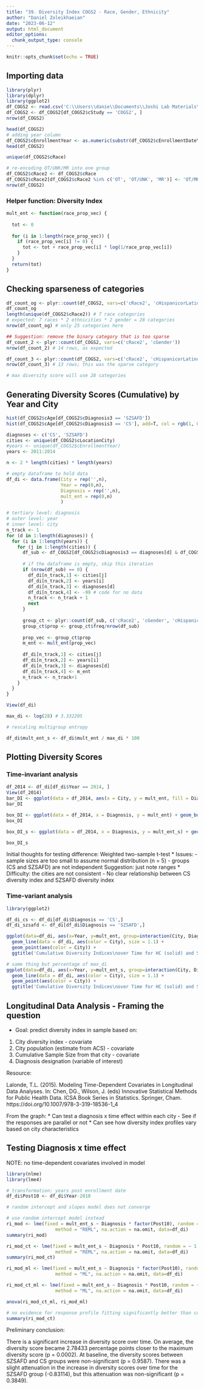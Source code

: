 ```yaml
---
title: "39. Diversity Index COGS2 - Race, Gender, Ethnicity"
author: "Daniel Zoleikhaeian"
date: "2023-06-12"
output: html_document
editor_options: 
  chunk_output_type: console
---
```


```r
knitr::opts_chunk$set(echo = TRUE)
```

## Importing data
```r
library(plyr)
library(dplyr)
library(ggplot2)
df_COGS2 <- read.csv('C:\\Users\\danie\\Documents\\Joshi Lab Materials\\3 Studies Dataset\\Dataset Merge\\bgc_merge_cDiag123_060723.csv')
df_COGS2 <- df_COGS2[df_COGS2$cStudy == 'COGS2', ]
nrow(df_COGS2)

head(df_COGS2)
# adding year column
df_COGS2$cEnrollmentYear <- as.numeric(substr(df_COGS2$cEnrollmentDateYear, 1,4))
head(df_COGS2)

unique(df_COGS2$cRace)

# re-encoding OT/UNK/MR into one group
df_COGS2$cRace2 <- df_COGS2$cRace
df_COGS2$cRace2[df_COGS2$cRace2 %in% c('OT', 'OT/UNK', 'MR')] <- 'OT/MR'
nrow(df_COGS2)
```

### Helper function: Diversity Index
```r
mult_ent <- function(race_prop_vec) {
  
  tot <- 0
  
  for (i in 1:length(race_prop_vec)) {
    if (race_prop_vec[i] != 0) {
      tot <- tot + race_prop_vec[i] * log(1/race_prop_vec[i])
    }
  }
  return(tot)
}
```

## Checking sparseness of categories
```r

df_count_og <- plyr::count(df_COGS2, vars=c('cRace2', 'cHispanicorLatino', 'cGender'))
df_count_og
length(unique(df_COGS2$cRace2)) # 7 race categories
# expected: 7 races * 2 ethnicities * 2 gender = 28 categories
nrow(df_count_og) # only 25 categories here

## Suggestion: remove the binary category that is too sparse
df_count_2 <- plyr::count(df_COGS2, vars=c('cRace2', 'cGender'))
nrow(df_count_2) # 14 rows, as expected

df_count_3 <- plyr::count(df_COGS2, vars=c('cRace2', 'cHispanicorLatino'))
nrow(df_count_3) # 13 rows; this was the sparse category

# max diversity score will use 28 categories
```

## Generating Diversity Scores (Cumulative) by Year and City
```r
hist(df_COGS2$cAge[df_COGS2$cDiagnosis3 == 'SZSAFD'])
hist(df_COGS2$cAge[df_COGS2$cDiagnosis3 == 'CS'], add=T, col = rgb(1, 0, 0, alpha = 0.5))

diagnoses <- c('CS', 'SZSAFD')
cities <- unique(df_COGS2$cLocationCity)
#years <- unique(df_COGS2$cEnrollmentYear)
years <- 2011:2014

n <- 2 * length(cities) * length(years)

# empty dataframe to hold data
df_di <- data.frame(City = rep('',n),
                    Year = rep(0,n),
                    Diagnosis = rep('',n),
                    mult_ent = rep(0,n)
                    )

# tertiary level: diagnosis
# outer level: year
# inner level: city
n_track <- 1
for (d in 1:length(diagnoses)) {
  for (i in 1:length(years)) {
    for (j in 1:length(cities)) {
      df_sub <- df_COGS2[df_COGS2$cDiagnosis3 == diagnoses[d] & df_COGS2$cLocationCity == cities[j] & df_COGS2$cEnrollmentYear <= years[i],]
      
      # if the dataframe is empty, skip this iteration
      if (nrow(df_sub) == 0) {
        df_di[n_track,1] <- cities[j]
        df_di[n_track,2] <- years[i]
        df_di[n_track,3] <- diagnoses[d]
        df_di[n_track,4] <- -99 # code for no data
        n_track <- n_track + 1
        next
      }
      
      group_ct <- plyr::count(df_sub, c('cRace2', 'cGender', 'cHispanicorLatino'))
      group_ct$prop <- group_ct$freq/nrow(df_sub)
      
      prop_vec <- group_ct$prop
      m_ent <- mult_ent(prop_vec)
      
      df_di[n_track,1] <- cities[j]
      df_di[n_track,2] <- years[i]
      df_di[n_track,3] <- diagnoses[d]
      df_di[n_track,4] <- m_ent
      n_track <- n_track+1
    }
  }
}

View(df_di)

max_di <- log(28) # 3.332205

# rescaling multigroup entropy

df_di$mult_ent_s <- df_di$mult_ent / max_di * 100
```

## Plotting Diversity Scores

### Time-invariant analysis
```r
df_2014 <- df_di[df_di$Year == 2014, ]
View(df_2014)
bar_DI <- ggplot(data = df_2014, aes(x = City, y = mult_ent, fill = Diagnosis)) + geom_bar(stat = 'identity', position = position_dodge()) + ylab('Diversity Index') + ggtitle('Diversity Index for CS and SZSAFD\n across Cities')
bar_DI

box_DI <- ggplot(data = df_2014, x = Diagnosis, y = mult_ent) + geom_boxplot(aes(x = Diagnosis, y = mult_ent)) + geom_point(aes(x = Diagnosis, y = mult_ent, color = City), size = 3, shape = 19) + ggtitle('Diversity Indexes across Cities') +  ylab('Diversity Index')
box_DI

box_DI_s <- ggplot(data = df_2014, x = Diagnosis, y = mult_ent_s) + geom_boxplot(aes(x = Diagnosis, y = mult_ent_s)) + geom_point(aes(x = Diagnosis, y = mult_ent_s, color = City), size = 3, shape = 19) + ggtitle('Diversity Indexes across Cities') +  ylab('Percent of Max Diversity Index')

box_DI_s
```

Initial thoughts for testing difference:
Weighted two-sample t-test
* Issues: 
- sample sizes are too small to assume normal distribution (n = 5)
- groups (CS and SZSAFD) are not independent
Suggestion: just note ranges 
* Difficulty: the cities are not consistent
- No clear relationship between CS diversity index and SZSAFD diversity index

### Time-variant analysis
```r
library(ggplot2)

df_di_cs <- df_di[df_di$Diagnosis == 'CS',]
df_di_szsafd <- df_di[df_di$Diagnosis == 'SZSAFD',]

ggplot(data=df_di, aes(x=Year, y=mult_ent, group=interaction(City, Diagnosis), linetype = Diagnosis)) +
  geom_line(data = df_di, aes(color = City), size = 1.1) +
  geom_point(aes(color = City)) +
  ggtitle('Cumulative Diversity Indices\nover Time for HC (solid) and SZSAFD (dashed)') + ylab('Diversity Index')

# same thing but percentage of max_di
ggplot(data=df_di, aes(x=Year, y=mult_ent_s, group=interaction(City, Diagnosis), linetype = Diagnosis)) +
  geom_line(data = df_di, aes(color = City), size = 1.1) +
  geom_point(aes(color = City)) +
  ggtitle('Cumulative Diversity Indices\nover Time for HC (solid) and SZSAFD (dashed)') + ylab('Percent of Maximum Diversity Index')
```

## Longitudinal Data Analysis - Framing the question
* Goal: predict diversity index in sample based on:
1) City diversity index - covariate
2) City population (estimate from ACS) - covariate
3) Cumulative Sample Size from that city - covariate
4) Diagnosis designation (variable of interest)

Resource: 

Lalonde, T.L. (2015). Modeling Time-Dependent Covariates in Longitudinal Data Analyses. In: Chen, DG., Wilson, J. (eds) Innovative Statistical Methods for Public Health Data. ICSA Book Series in Statistics. Springer, Cham. https://doi.org/10.1007/978-3-319-18536-1_4

From the graph:
* Can test a diagnosis x time effect within each city 
- See if the responses are parallel or not
* Can see how diversity index profiles vary based on city characteristics

## Testing Diagnosis x time effect
NOTE: no time-dependent covariates involved in model
```r
library(nlme)
library(lme4)

# transformation: years post enrollment date
df_di$Post10 <- df_di$Year-2010

# random intercept and slopes model does not converge

# use random intercept model instead
ri_mod <- lme(fixed = mult_ent_s ~ Diagnosis * factor(Post10), random = ~ 1|City,
                  method = "REML", na.action = na.omit, data=df_di)
summary(ri_mod)

ri_mod_ct <- lme(fixed = mult_ent_s ~ Diagnosis * Post10, random = ~ 1|City,
                  method = "REML", na.action = na.omit, data=df_di)
summary(ri_mod_ct)

ri_mod_ml <- lme(fixed = mult_ent_s ~ Diagnosis * factor(Post10), random = ~ 1|City,
                  method = "ML", na.action = na.omit, data=df_di)

ri_mod_ct_ml <- lme(fixed = mult_ent_s ~ Diagnosis * Post10, random = ~ 1|City,
                  method = "ML", na.action = na.omit, data=df_di)

anova(ri_mod_ct_ml, ri_mod_ml)

# no evidence for response profile fitting significantly better than continuous time
summary(ri_mod_ct)
```

Preliminary conclusion:

There is a significant increase in diversity score over time. On average, the diversity score became 2.78433 percentage points closer to the maximum diversity score (p = 0.0002). At baseline, the diversity scores between SZSAFD and CS groups were non-significant (p = 0.9587). There was a slight attenuation in the increase in diversity scores over time for the SZSAFD group (-0.83114), but this attenuation was non-significant (p = 0.3849). 

